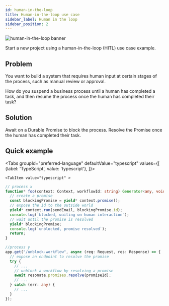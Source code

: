 ```yaml
---
id: human-in-the-loop
title: Human-in-the-loop use case
sidebar_label: Human in the loop
sidebar_position: 2
---
```


![human-in-the-loop banner](/img/human-in-the-loop-graphic.png)

Start a new project using a human-in-the-loop (HITL) use case example.


<CloneRepoGrid>
  <CloneRepoCard
    sdk="Python SDK"
    description="Human-in-the-loop use case project example"
    link="https://github.com/resonatehq-examples/example-human-in-the-loop-py"
  />
  <CloneRepoCard
    sdk="TypeScript SDK"
    description="Human-in-the-loop use case project example"
    link="https://github.com/resonatehq-examples/example-human-in-the-loop-ts"
  />
</CloneRepoGrid>

## Problem

You want to build a system that requires human input at certain stages of the process, such as manual review or approval.

How do you suspend a business process until a human has completed a task, and then resume the process once the human has completed their task?

## Solution

Await on a Durable Promise to block the process.
Resolve the Promise once the human has completed their task.

## Quick example


<Tabs
    groupId="preferred-language"
    defaultValue="typescript"
    values={[
        {label: 'TypeScript', value: 'typescript'},
    ]}>

    <TabItem value="typescript" >

```typescript
// process x
function* foo(context: Context, workflowId: string) Generator<any, void, any> {
  // create a promise
  const blockingPromise = yield* context.promise();
  // expose the id to the outside world
  yield* context.run(sendEmail, blockingPromise.id);
  console.log(`blocked, waiting on human interaction`);
  // wait until the promise is resolved
  yield* blockingPromise;
  console.log(`unblocked, promise resolved`);
  return;
}

//process y
app.get("/unblock-workflow", async (req: Request, res: Response) => {
  // expose an endpoint to resolve the promise
  try {
    // ...
    // unblock a workflow by resolving a promise
    await resonate.promises.resolve(promiseId);
    // ...
  } catch (err: any) {
    // ...
  }
});
```

  </TabItem>
</Tabs>

